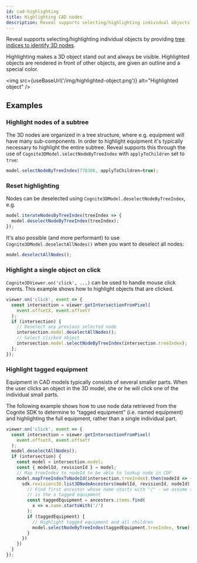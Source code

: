 ```yaml
---
id: cad-highlighting
title: Highlighting CAD nodes
description: Reveal supports selecting/highlighting individual objects by providing tree indices to identify 3D nodes
---
```



Reveal supports selecting/highlighting individual objects by providing [tree indices to identify 3D nodes](../concepts.md).

Highlighting makes a 3D object stand out and always be visible. Highlighted objects are
rendered in front of other objects, are given an outline and a special color.

<img src={useBaseUrl('/img/highlighted-object.png')} alt="Highlighted object" />

## Examples

<DemoWrapper name="Cognite3DViewerDemo" />

### Highlight nodes of a subtree

The 3D nodes are organized in a tree structure, where e.g. equipment will have many sub-components. In
order to highlight equipment it's typically necessary to highlight the entire
subtree. Reveal supports this through the use of `Cognite3DModel.selectNodeByTreeIndex` with `applyToChildren`
set to `true`:

```jsx runnable
model.selectNodeByTreeIndex(778306, applyToChildren=true);
```

### Reset highlighting

Nodes can be deselected using `Cognite3DModel.deselectNodeByTreeIndex`, e.g.

```jsx runnable
model.iterateNodesByTreeIndex(treeIndex => {
  model.deselectNodeByTreeIndex(treeIndex);
});
```

It's also possible (and more performant) to use `Cognite3DModel.deselectAllNodes()` when
you want to deselect all nodes:

```jsx runnable
model.deselectAllNodes();
```

### Highlight a single object on click

`Cognite3DViewer.on('click', ...)` can be used to handle mouse click events. This example shows how to highlight objects that are clicked.

```jsx runnable
viewer.on('click', event => {
  const intersection = viewer.getIntersectionFromPixel(
    event.offsetX, event.offsetY
  );
  if (intersection) {
    // Deselect any previous selected node
    intersection.model.deselectAllNodes();
    // Select clicked object
    intersection.model.selectNodeByTreeIndex(intersection.treeIndex);
  };
});
```

### Highlight tagged equipment

Equipment in CAD models typically consists of several smaller parts.
When the user clicks an object in the 3D model, she or he will click one of the individual small parts.

The following example shows how to use node data retrieved from the Cognite SDK to determine to "tagged equipment"
(i.e. named equipment) and highlighting the full equipment, rather than a single individual part.

```jsx runnable
viewer.on('click', event => {
  const intersection = viewer.getIntersectionFromPixel(
    event.offsetX, event.offsetY
  );
  model.deselectAllNodes();
  if (intersection) {
    const model = intersection.model;
    const { modelId, revisionId } = model;
    // Map treeIndex to nodeId to be able to lookup node in CDF
    model.mapTreeIndexToNodeId(intersection.treeIndex).then(nodeId => {
      sdk.revisions3D.list3DNodeAncestors(modelId, revisionId, nodeId).then(ancestors => {
        // Find first ancestor whose name starts with "/" - we assume this
        // is the a tagged equipment
        const taggedEquipment = ancestors.items.find(
          x => x.name.startsWith('/')
        );
        if (taggedEquipment) {
          // Highlight tagged equipment and all children
          model.selectNodeByTreeIndex(taggedEquipment.treeIndex, true);
        }
      })
    })
  }
});
```
